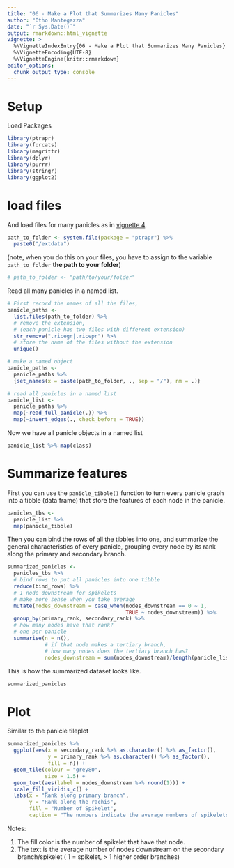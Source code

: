 ```yaml
---
title: "06 - Make a Plot that Summarizes Many Panicles"
author: "Otho Mantegazza"
date: "`r Sys.Date()`"
output: rmarkdown::html_vignette
vignette: >
  %\VignetteIndexEntry{06 - Make a Plot that Summarizes Many Panicles}
  %\VignetteEncoding{UTF-8}
  %\VignetteEngine{knitr::rmarkdown}
editor_options:
  chunk_output_type: console
---
```


# Setup

Load Packages

```r
library(ptrapr)
library(forcats)
library(magrittr)
library(dplyr)
library(purrr)
library(stringr)
library(ggplot2)
```

# load files

And load files for many panicles as in [vignette 4](04-visualize-many-panicles-loop-r.html). 

```r
path_to_folder <- system.file(package = "ptrapr") %>%
  paste0("/extdata") 
```

(note, when you do this on your files, you have to assign to the variable `path_to_folder` **the path to your folder**)

```r
# path_to_folder <- "path/to/your/folder"
```

Read all many panicles in a named list.

```r
# First record the names of all the files,
panicle_paths <- 
  list.files(path_to_folder) %>%
  # remove the extension,
  # (each panicle has two files with different extension)
  str_remove(".ricegr|.ricepr") %>%
  # store the name of the files without the extension
  unique()

# make a named object
panicle_paths <-
  panicle_paths %>% 
  {set_names(x = paste(path_to_folder, ., sep = "/"), nm = .)}

# read all panicles in a named list
panicle_list <- 
  panicle_paths %>%
  map(~read_full_panicle(.)) %>% 
  map(~invert_edges(., check_before = TRUE))
```

Now we have all panicle objects in a named list

```r
panicle_list %>% map(class)
```

# Summarize features

First you can use the `panicle_tibble()` function to turn every panicle graph into a tibble (data frame) that store the features of each node in the panicle.

```r
panicles_tbs <- 
  panicle_list %>% 
  map(panicle_tibble)
```

Then you can bind the rows of all the tibbles into one, and summarize the general characteristics of every panicle, grouping every node by its rank along the primary and secondary branch.

```r
summarized_panicles <- 
  panicles_tbs %>% 
  # bind rows to put all panicles into one tibble
  reduce(bind_rows) %>% 
  # 1 node downstream for spikelets
  # make more sense when you take average
  mutate(nodes_downstream = case_when(nodes_downstream == 0 ~ 1,
                                      TRUE ~ nodes_downstream)) %>% 
  group_by(primary_rank, secondary_rank) %>% 
  # how many nodes have that rank? 
  # one per panicle
  summarise(n = n(),
            # if that node makes a tertiary branch,
            # how many nodes does the tertiary branch has?
            nodes_downstream = sum(nodes_downstream)/length(panicle_list))
```

This is how the summarized dataset looks like.

```r
summarized_panicles
```


# Plot

Similar to the panicle tileplot 

```r
summarized_panicles %>%  
  ggplot(aes(x = secondary_rank %>% as.character() %>% as_factor(),
             y = primary_rank %>% as.character() %>% as_factor(),
             fill = n)) +
  geom_tile(colour = "grey80",
            size = 1.5) +
  geom_text(aes(label = nodes_downstream %>% round(1))) +
  scale_fill_viridis_c() +
  labs(x = "Rank along primary branch",
       y = "Rank along the rachis",
       fill = "Number of Spikelet",
       caption = "The numbers indicate the average numbers of spikelets on each node")
```

Notes:

1. The fill color is the number of spikelet that have that node.
2. The text is the average number of nodes downstream on the secondary branch/spikelet ( 1 = spikelet, > 1 higher order branches)
